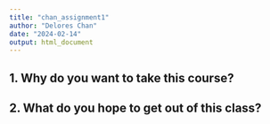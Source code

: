 ```yaml
---
title: "chan_assignment1"
author: "Delores Chan"
date: "2024-02-14"
output: html_document
---
```


## 1. Why do you want to take this course? 

## 2. What do you hope to get out of this class? 